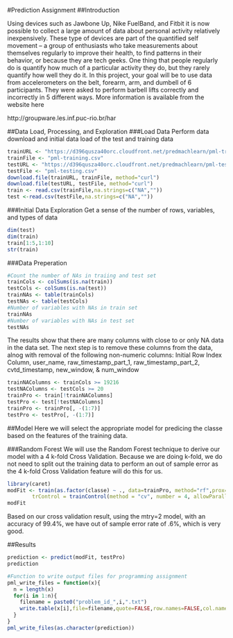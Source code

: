 #Prediction Assignment
##Introduction

Using devices such as Jawbone Up, Nike FuelBand, and Fitbit it is now possible to collect a large amount of data about personal activity relatively inexpensively. These type of devices are part of the quantified self movement – a group of enthusiasts who take measurements about themselves regularly to improve their health, to find patterns in their behavior, or because they are tech geeks. One thing that people regularly do is quantify how much of a particular activity they do, but they rarely quantify how well they do it. In this project, your goal will be to use data from accelerometers on the belt, forearm, arm, and dumbell of 6 participants. They were asked to perform barbell lifts correctly and incorrectly in 5 different ways. More information is available from the website here 

http://groupware.les.inf.puc-rio.br/har

##Data Load, Processing, and Exploration
###Load Data 
Perform data download and initial data load of the test and training data
```r
trainURL <- "https://d396qusza40orc.cloudfront.net/predmachlearn/pml-training.csv"
trainFile <- "pml-training.csv"
testURL <- "https://d396qusza40orc.cloudfront.net/predmachlearn/pml-testing.csv"
testFile <- "pml-testing.csv"
download.file(trainURL, trainFile, method="curl")
download.file(testURL, testFile, method="curl")
train <- read.csv(trainFile,na.strings=c("NA",""))
test <-read.csv(testFile,na.strings=c("NA",""))
```
###Initial Data Exploration
Get a sense of the number of rows, variables, and types of data
```r
dim(test)
dim(train)
train[1:5,1:10]
str(train)
```
###Data Preperation
```r
#Count the number of NAs in traiing and test set
trainCols <- colSums(is.na(train))
testCols <- colSums(is.na(test))
trainNAs <- table(trainCols)
testNAs <- table(testCols)
#Number of variables with NAs in train set
trainNAs
#Number of variables with NAs in test set
testNAs
```

The results show that there are many columns with close to or only NA data in the data set.  The next step is to remove these columns from the data, alnog with removal of the following non-numeric columns:
Initial Row Index Column, user_name, raw_timestamp_part_1, raw_timestamp_part_2, cvtd_timestamp, new_window, & num_window

```r
trainNAColumns <- trainCols >= 19216
testNAColumns <- testCols >= 20
trainPro <- train[!trainNAColumns]
testPro <- test[!testNAColumns]
trainPro <- trainPro[, -(1:7)] 
testPro <- testPro[, -(1:7)]
```

##Model
Here we will select the appropriate model for predicing the classe based on the features of the training data.

###Random Forest
We will use the Random Forest technique to derive our model with a 4 k-fold Cross Validation.  Because we are doing k-fold, we do not need to split out the training data to perform an out of sample error as the 4 k-fold Cross Validation feature will do this for us.
```r
library(caret)
modFit <- train(as.factor(classe) ~ ., data=trainPro, method="rf",prox=TRUE, 
        trControl = trainControl(method = "cv", number = 4, allowParallel = TRUE))
modFit
```
Based on our cross validation result, using the mtry=2 model, with an accuracy of 99.4%, we have out of sample error rate of .6%, which is very good.  

##Results
```r
prediction <- predict(modFit, testPro) 
prediction

#Function to write output files for programming assignment
pml_write_files = function(x){
  n = length(x)
  for(i in 1:n){
    filename = paste0("problem_id_",i,".txt")
    write.table(x[i],file=filename,quote=FALSE,row.names=FALSE,col.names=FALSE)
  }
}
pml_write_files(as.character(prediction))
```
